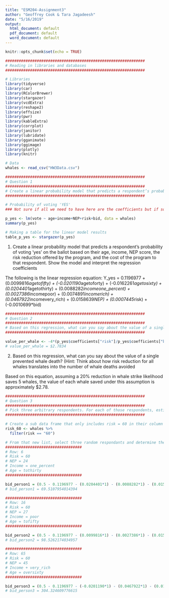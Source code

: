 ```yaml
---
title: "ESM204-Assignment3"
author: "Geoffrey Cook & Tara Jagadeesh"
date: "5/16/2019"
output:
  html_document: default
  pdf_document: default
  word_document: default
---
```


```r
knitr::opts_chunk$set(echo = TRUE)
```

```r
##############################################################
# Reading in libraries and databases
##############################################################

# Libraries
library(tidyverse)
library(car)
library(RColorBrewer)
library(stargazer)
library(vcdExtra)
library(reshape2)
library(effsize)
library(pwr)
library(kableExtra)
library(corrplot) 
library(janitor)
library(lubridate) 
library(gganimate)
library(ggimage)
library(plotly)
library(knitr)

# Data
whales <- read_csv("HW3Data.csv")

```

```r
##############################################################
# Question 1
##############################################################
# Create a linear probability model that predicts a respondent’s probability of voting ‘yes’ on the ballot based on their age, income, NEP score, the risk reduction offered by the program, and the cost of the program to that respondent. Show the model and interpret the regression coefficients
##############################################################

# Probability of voting 'YES'
### Not sure if all we need to have here are the coefficients but if so, this seems to give those to us.

p_yes <- lm(vote ~ age+income+NEP+risk+bid, data = whales)
summary(p_yes)

# Making a table for the linear model results
table_p_yes <- stargazer(p_yes)

```
1. Create a linear probability model that predicts a respondent’s probability of voting ‘yes’ on the ballot based on their age, income, NEP score, the risk reduction offered by the program, and the cost of the program to that respondent. Show the model and interpret the regression coefficients

The following is the linear regression equation:
Y_yes = 0.1196977 + (0.0099816*agetofifty) + (-0.0201190*agetoforty) + (-0.0162261*agetosixty) + (0.0204401*agetothirty) + (0.0088282*incomeone_percent) + (0.0027386*incomepoor) + (0.0074891*incomerich) + (0.0467922*incomevery_rich) + (0.0158639*NEP) + (0.0007445*risk) + (-0.0010699*bid)

```r
##############################################################
# Question 2
##############################################################
# Based on this regression, what can you say about the value of a single prevented whale death? (Hint: Think about how risk reduction for all whales translates into the number of whale deaths avoided)
##############################################################

value_per_whale <- -4*(p_yes$coefficients["risk"]/p_yes$coefficients["bid"])
# value_per_whale = $2.7834

```
2.  Based on this regression, what can you say about the value of a single prevented whale death? (Hint: Think about how risk reduction for all whales translates into the number of whale deaths avoided

Based on this equation, assuming a 20% reduction in whale strike likelihood saves 5 whales, the value of each whale saved under this assumption is approximately $2.78.

```r
##############################################################
# Question 3
##############################################################
# Pick three arbitrary respondents. For each of those respondents, estimate their WTP for a VSR program offering 60% risk reduction
##############################################################

# Create a sub data frame that only includes risk = 60 in their column
risk_60 <- whales %>% 
  filter(risk == "60")

# From that new list, select three random respondants and determine their respective WTP (bid)
##################################
# Row: 6
# Risk = 60
# NEP = 24
# Income = one_percent
# Age = tothirty
##################################

bid_person1 = (0.5 - 0.1196977 - (0.0204401*1) - (0.0088282*1) - (0.0158639*24) - (0.0007445*60)) / (-0.0010699)
# bid_person1 = 69.5107954014394

##################################
# Row: 16
# Risk = 60
# NEP = 27
# Income = poor 
# Age = tofifty
##################################

bid_person2 = (0.5 - 0.1196977 - (0.0099816*1) - (0.0027386*1) - (0.0158639*27) - (0.0007445*60)) / (-0.0010699)
# bid_person2 = 98.5262174034957

##################################
# Row: 65
# Risk = 60
# NEP = 45
# Income + very_rich
# Age = oversixty
##################################

bid_person3 = (0.5 - 0.1196977 - (-0.0201190*1) - (0.0467922*1) - (0.0158639*40) - (0.0007445*60)) / (-0.0010699)
# bid_person3 = 304.324609776615
```

